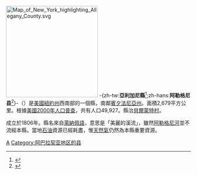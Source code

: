 {{Otheruses|亞利加尼縣|subject=美國紐約州的一個縣|other=同名的縣}}
{{NoteTA
|G1=USState
|1=zh-hans:县;zh-hk:縣;zh-tw:郡;
|2=zh-tw:亞利加尼;zh-cn:阿勒格尼
}}
[[File:Map_of_New_York_highlighting_Allegany_County.svg|250px]]
-{zh-tw:'''亞利加尼縣'''<ref>{{Cite web|title=Allegany - 亞利加尼|url=http://terms.naer.edu.tw/detail/2959198/?index=1|accessdate=2021-02-21|work=雙語詞彙、學術名詞暨辭書資訊網|publisher=國家教育研究院}}</ref>;zh-hans:'''阿勒格尼县'''<ref>{{cite book|author1=周定国|title=世界地名翻译大辞典|date=2007|publisher=中国对外翻译出版公司|location=北京|isbn=978-7-5001-0753-8}}</ref>}-（{{lang-en|Allegany County}}）是[[美國|美國]][[紐約州|紐約州]]西南部的一個縣，南鄰[[賓夕法尼亞州|賓夕法尼亞州]]。面積2,679平方公里。根據[[美國2000年人口普查|美國2000年人口普查]]，共有人口49,927。縣治[[貝爾蒙特_(紐約州)|貝爾蒙特村]]。

成立於1806年。縣名來自[[萊納佩人|萊納佩語]]，意思是「美麗的溪流」，雖然[[阿勒格尼河|阿勒格尼河]]並不流經本縣。當地[[石油|石油]]資源已經耗盡，惟[[天然氣|天然氣]]仍然為本縣重要資源。

{{纽约州}}
{{NewYork-stub}}

[[Category:紐約州行政區劃|A]]
[[Category:阿巴拉契亚地区的县|Category:阿巴拉契亚地区的县]]